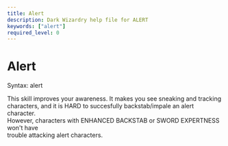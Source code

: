 ```yaml
---
title: Alert
description: Dark Wizardry help file for ALERT
keywords: ["alert"]
required_level: 0
---
```


# Alert

Syntax: alert  

This skill improves your awareness. It makes you see sneaking and tracking  
characters, and it is HARD to succesfully backstab/impale an alert character.  
However, characters with ENHANCED BACKSTAB or SWORD EXPERTNESS won't have  
trouble attacking alert characters.